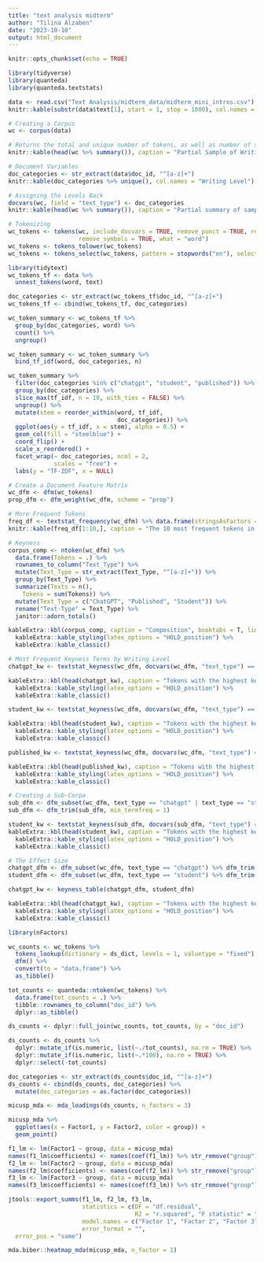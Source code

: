 ```yaml
---
title: "text analysis midterm"
author: "Tilina Alzaben"
date: "2023-10-10"
output: html_document
---
```


```r
knitr::opts_chunk$set(echo = TRUE)
```

```r
library(tidyverse)
library(quanteda)
library(quanteda.textstats)
```

```r
data <- read.csv("Text Analysis/midterm_data/midterm_mini_intros.csv")
knitr::kable(substr(data$text[1], start = 1, stop = 1000), col.names = "Sample of Text")
```

```r
# Creating a Corpus 
wc <- corpus(data)

# Returns the total and unique number of tokens, as well as number of sentences.
knitr::kable(head(wc %>% summary()), caption = "Partial Sample of Writing Corpus.")
```

```r
# Document Variables 
doc_categories <- str_extract(data$doc_id, "^[a-z]+")
knitr::kable(doc_categories %>% unique(), col.names = "Writing Level")

# Assigning the Levels Back
docvars(wc, field = "text_type") <- doc_categories
knitr::kable(head(wc %>% summary()), caption = "Partial summary of sample corpus.")
```

```r
# Tokenizing 
wc_tokens <- tokens(wc, include_docvars = TRUE, remove_punct = TRUE, remove_numbers = TRUE, 
                    remove_symbols = TRUE, what = "word")
wc_tokens <- tokens_tolower(wc_tokens)
wc_tokens <- tokens_select(wc_tokens, pattern = stopwords("en"), selection = "remove")
```

```r
library(tidytext)
wc_tokens_tf <- data %>%
  unnest_tokens(word, text)

doc_categories <- str_extract(wc_tokens_tf$doc_id, "^[a-z]+")
wc_tokens_tf <- cbind(wc_tokens_tf, doc_categories)

wc_token_summary <- wc_tokens_tf %>%
  group_by(doc_categories, word) %>%
  count() %>%
  ungroup() 

wc_token_summary <- wc_token_summary %>%
  bind_tf_idf(word, doc_categories, n)

wc_token_summary %>%
  filter(doc_categories %in% c("chatgpt", "student", "published")) %>%
  group_by(doc_categories) %>%
  slice_max(tf_idf, n = 10, with_ties = FALSE) %>%
  ungroup() %>%
  mutate(stem = reorder_within(word, tf_idf,
                               doc_categories)) %>%
  ggplot(aes(y = tf_idf, x = stem), alpha = 0.5) +
  geom_col(fill = "steelblue") +
  coord_flip() +
  scale_x_reordered() +
  facet_wrap(~ doc_categories, ncol = 2, 
             scales = "free") +
  labs(y = "TF-IDF", x = NULL)
```

```r
# Create a Document Feature Matrix
wc_dfm <- dfm(wc_tokens)
prop_dfm <- dfm_weight(wc_dfm, scheme = "prop")
```

```r
# More Frequent Tokens
freq_df <- textstat_frequency(wc_dfm) %>% data.frame(stringsAsFactors = F)
knitr::kable(freq_df[1:10,], caption = "The 10 most frequent tokens in the sample corpus.")
```

```r
# Keyness
corpus_comp <- ntoken(wc_dfm) %>% 
  data.frame(Tokens = .) %>%
  rownames_to_column("Text_Type") %>%
  mutate(Text_Type = str_extract(Text_Type, "^[a-z]+")) %>%
  group_by(Text_Type) %>%
  summarize(Texts = n(),
    Tokens = sum(Tokens)) %>%
  mutate(Text_Type = c("ChatGPT", "Published", "Student")) %>%
  rename("Text-Type" = Text_Type) %>%
  janitor::adorn_totals()

kableExtra::kbl(corpus_comp, caption = "Composition", booktabs = T, linesep = "") %>%
  kableExtra::kable_styling(latex_options = "HOLD_position") %>%
  kableExtra::kable_classic()
```

```r
# Most Frequent Keyness Terms by Writing Level
chatgpt_kw <- textstat_keyness(wc_dfm, docvars(wc_dfm, "text_type") == "chatgpt", measure = "lr")

kableExtra::kbl(head(chatgpt_kw), caption = "Tokens with the highest keyness values in ChatGPT text-type compared to the rest of the sample corpus.", booktabs = T, linesep = "", digits = 2) %>%
  kableExtra::kable_styling(latex_options = "HOLD_position") %>%
  kableExtra::kable_classic()

student_kw <- textstat_keyness(wc_dfm, docvars(wc_dfm, "text_type") == "student", measure = "lr")

kableExtra::kbl(head(student_kw), caption = "Tokens with the highest keyness values in Student text-type compared to the rest of the sample corpus.", booktabs = T, linesep = "", digits = 2) %>%
  kableExtra::kable_styling(latex_options = "HOLD_position") %>%
  kableExtra::kable_classic()

published_kw <- textstat_keyness(wc_dfm, docvars(wc_dfm, "text_type") == "published", measure = "lr")

kableExtra::kbl(head(published_kw), caption = "Tokens with the highest keyness values in Published text-type compared to the rest of the sample corpus.", booktabs = T, linesep = "", digits = 2) %>%
  kableExtra::kable_styling(latex_options = "HOLD_position") %>%
  kableExtra::kable_classic()
```

```r
# Creating a Sub-Corpa
sub_dfm <- dfm_subset(wc_dfm, text_type == "chatgpt" | text_type == "student")
sub_dfm <- dfm_trim(sub_dfm, min_termfreq = 1)

student_kw <- textstat_keyness(sub_dfm, docvars(sub_dfm, "text_type") == "student", measure = "lr")
kableExtra::kbl(head(student_kw), caption = "Tokens with the highest keyness values in student text-type when compared to ChatGPT text-type.", booktabs = T, linesep = "", digits = 2) %>%
  kableExtra::kable_styling(latex_options = "HOLD_position") %>%
  kableExtra::kable_classic()
```


```r
# The Effect Size
chatgpt_dfm <- dfm_subset(wc_dfm, text_type == "chatgpt") %>% dfm_trim(min_termfreq = 1)
student_dfm <- dfm_subset(wc_dfm, text_type == "student") %>% dfm_trim(min_termfreq = 1)

chatgpt_kw <- keyness_table(chatgpt_dfm, student_dfm)

kableExtra::kbl(head(chatgpt_kw), caption = "Tokens with the highest keyness values in the ChatGPT text-type when compared to the Student text-type.", booktabs = T, linesep = "", digits = 2) %>%
  kableExtra::kable_styling(latex_options = "HOLD_position") %>%
  kableExtra::kable_classic()
```


```r
library(nFactors)

wc_counts <- wc_tokens %>%
  tokens_lookup(dictionary = ds_dict, levels = 1, valuetype = "fixed") %>%
  dfm() %>%
  convert(to = "data.frame") %>%
  as_tibble()

tot_counts <- quanteda::ntoken(wc_tokens) %>%
  data.frame(tot_counts = .) %>%
  tibble::rownames_to_column("doc_id") %>%
  dplyr::as_tibble()

ds_counts <- dplyr::full_join(wc_counts, tot_counts, by = "doc_id")

ds_counts <- ds_counts %>%
  dplyr::mutate_if(is.numeric, list(~./tot_counts), na.rm = TRUE) %>%
  dplyr::mutate_if(is.numeric, list(~.*100), na.rm = TRUE) %>%
  dplyr::select(-tot_counts)

doc_categories <- str_extract(ds_counts$doc_id, "^[a-z]+")
ds_counts <- cbind(ds_counts, doc_categories) %>%
  mutate(doc_categories = as.factor(doc_categories)) 

micusp_mda <- mda_loadings(ds_counts, n_factors = 3)

micusp_mda %>%
  ggplot(aes(x = Factor1, y = Factor2, color = group)) +
  geom_point()

f1_lm <- lm(Factor1 ~ group, data = micusp_mda)
names(f1_lm$coefficients) <- names(coef(f1_lm)) %>% str_remove("group")
f2_lm <- lm(Factor2 ~ group, data = micusp_mda)
names(f2_lm$coefficients) <- names(coef(f2_lm)) %>% str_remove("group")
f3_lm <- lm(Factor3 ~ group, data = micusp_mda)
names(f3_lm$coefficients) <- names(coef(f3_lm)) %>% str_remove("group")

jtools::export_summs(f1_lm, f2_lm, f3_lm, 
                     statistics = c(DF = "df.residual", 
                                    R2 = "r.squared", "F statistic" = "statistic"), 
                     model.names = c("Factor 1", "Factor 2", "Factor 3"),
                     error_format = "",
  error_pos = "same")

mda.biber::heatmap_mda(micusp_mda, n_factor = 1)
```






























